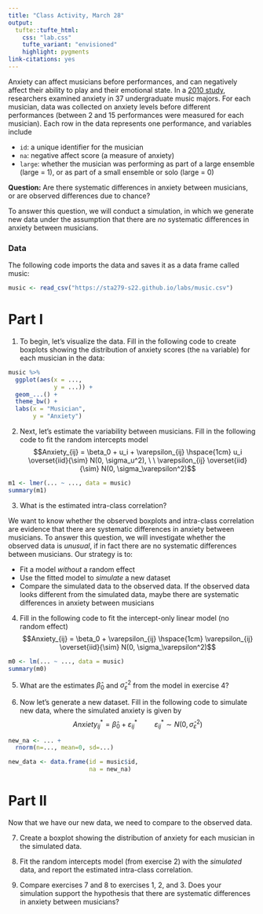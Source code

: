 ```yaml
---
title: "Class Activity, March 28"
output: 
  tufte::tufte_html:
    css: "lab.css"
    tufte_variant: "envisioned"
    highlight: pygments
link-citations: yes
---
```


Anxiety can affect musicians before performances, and can negatively affect their ability to play and their emotional state. In a [2010 study](https://journals.sagepub.com/doi/10.1177/1948550610370492), researchers examined anxiety in 37 undergraduate music majors. For each musician, data was collected on anxiety levels before different performances (between 2 and 15 performances were measured for each musician). Each row in the data represents one performance, and variables include

* `id`: a unique identifier for the musician
* `na`: negative affect score (a measure of anxiety)
* `large`: whether the musician was performing as part of a large ensemble (large = 1), or as part of a small ensemble or solo (large = 0)

**Question:** Are there systematic differences in anxiety between musicians, or are observed differences due to chance?

To answer this question, we will conduct a simulation, in which we generate new data under the assumption that there are *no* systematic differences in anxiety between musicians.

### Data

The following code imports the data and saves it as a data frame called music:

```r
music <- read_csv("https://sta279-s22.github.io/labs/music.csv")
```

# Part I

1. To begin, let's visualize the data. Fill in the following code to create boxplots showing the distribution of anxiety scores (the `na` variable) for each musician in the data:

```r
music %>%
  ggplot(aes(x = ...,
             y = ...)) +
  geom_...() +
  theme_bw() +
  labs(x = "Musician",
       y = "Anxiety")
```

2. Next, let's estimate the variability between musicians. Fill in the following code to fit the random intercepts model
$$Anxiety_{ij} = \beta_0 + u_i + \varepsilon_{ij} \hspace{1cm} u_i \overset{iid}{\sim} N(0, \sigma_u^2), \ \ \varepsilon_{ij} \overset{iid}{\sim} N(0, \sigma_\varepsilon^2)$$

```r
m1 <- lmer(... ~ ..., data = music)
summary(m1)
```

3. What is the estimated intra-class correlation?

We want to know whether the observed boxplots and intra-class correlation are evidence that there are systematic differences in anxiety between musicians. To answer this question, we will investigate whether the observed data is *unusual*, if in fact there are no systematic differences between musicians. Our strategy is to:

* Fit a model *without* a random effect
* Use the fitted model to *simulate* a new dataset
* Compare the simulated data to the observed data. If the observed data looks different from the simulated data, maybe there are systematic differences in anxiety between musicians

4. Fill in the following code to fit the intercept-only linear model (no random effect)
$$Anxiety_{ij} = \beta_0 + \varepsilon_{ij} \hspace{1cm} \varepsilon_{ij} \overset{iid}{\sim} N(0, \sigma_\varepsilon^2)$$

```r
m0 <- lm(... ~ ..., data = music)
summary(m0)
```

5. What are the estimates $\widehat{\beta}_0$ and $\widehat{\sigma}_\varepsilon^2$ from the model in exercise 4?

6. Now let's generate a new dataset. Fill in the following code to simulate new data, where the simulated anxiety is given by
$$Anxiety_{ij}^* = \widehat{\beta}_0 + \varepsilon_{ij}^* \hspace{1cm} \varepsilon_{ij}^* \sim N(0, \widehat{\sigma}_\varepsilon^2)$$

```r
new_na <- ... +
  rnorm(n=..., mean=0, sd=...)

new_data <- data.frame(id = music$id,
                       na = new_na)
```

# Part II

Now that we have our new data, we need to compare to the observed data.

7. Create a boxplot showing the distribution of anxiety for each musician in the simulated data.

8. Fit the random intercepts model (from exercise 2) with the *simulated* data, and report the estimated intra-class correlation.

9. Compare exercises 7 and 8 to exercises 1, 2, and 3. Does your simulation support the hypothesis that there are systematic differences in anxiety between musicians?